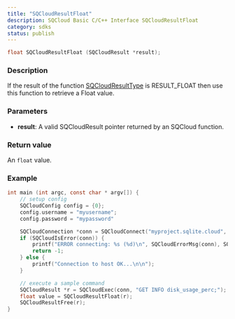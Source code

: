 ```yaml
---
title: "SQCloudResultFloat"
description: SQCloud Basic C/C++ Interface SQCloudResultFloat
category: sdks
status: publish
---
```


```c
float SQCloudResultFloat (SQCloudResult *result);
```

### Description
If the result of the function [SQCloudResultType](/docs/sdks/c/sqcloudresulttype) is RESULT_FLOAT then use this function to retrieve a Float value.

### Parameters
* **result**: A valid SQCloudResult pointer returned by an SQCloud function.

### Return value
An `float` value.

### Example
```c
int main (int argc, const char * argv[]) {
    // setup config
    SQCloudConfig config = {0};
    config.username = "myusername";
    config.password = "mypassword"

    SQCloudConnection *conn = SQCloudConnect("myproject.sqlite.cloud", SQCLOUD_DEFAULT_PORT, &config);
    if (SQCloudIsError(conn)) {
        printf("ERROR connecting: %s (%d)\n", SQCloudErrorMsg(conn), SQCloudErrorCode(conn));
        return -1;
    } else {
        printf("Connection to host OK...\n\n");
    }

    // execute a sample command
    SQCloudResult *r = SQCloudExec(conn, "GET INFO disk_usage_perc;");
    float value = SQCloudResultFloat(r);
    SQCloudResultFree(r);
}
```